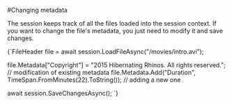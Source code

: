 
#Changing metadata

The session keeps track of all the files loaded into the session context. If you want to change the file's metadata, you just need to modify it and save changes.



<TabItem value="update_metadata_1" label="update_metadata_1">
<CodeBlock language="csharp">
{`FileHeader file = await session.LoadFileAsync("/movies/intro.avi");

file.Metadata["Copyright"] = "2015 Hibernating Rhinos. All rights reserved."; // modification of existing metadata
file.Metadata.Add("Duration", TimeSpan.FromMinutes(22).ToString()); // adding a new one

await session.SaveChangesAsync();
`}
</CodeBlock>
</TabItem>

